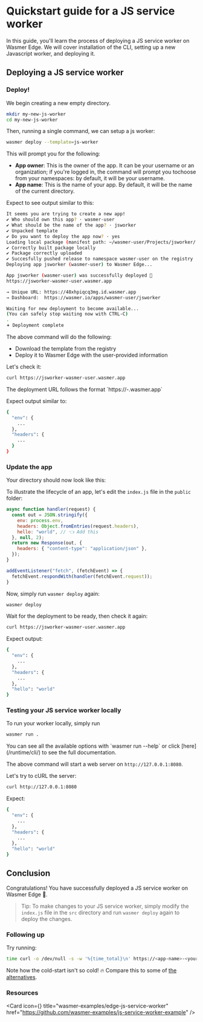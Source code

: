 
# Quickstart guide for a JS service worker

In this guide, you'll learn the process of deploying a JS service
worker on Wasmer Edge. We will cover installation of the CLI, setting up a new
Javascript worker, and deploying it.

## Deploying a JS service worker

<Steps>

<Install />

<Login />

<CliVersionCallout />

### Deploy!
We begin creating a new empty directory.
```bash copy
mkdir my-new-js-worker
cd my-new-js-worker
```

Then, running a single command, we can setup a js worker:

```bash copy
wasmer deploy --template=js-worker
```
This will prompt you for the following:

- **App owner**: This is the owner of the app.
It can be your username or an organization; if you're logged in, the command will prompt you tochoose from your namespaces: by default, it will be your username.
- **App name**: This is the name of your app. By default, it will be the name of the current directory. 

Expect to see output similar to this:
```bash
It seems you are trying to create a new app!
✔ Who should own this app? · wasmer-user
✔ What should be the name of the app? · jsworker
✔ Unpacked template
✔ Do you want to deploy the app now? · yes
Loading local package (manifest path: ~/wasmer-user/Projects/jsworker/.)
✔ Correctly built package locally
✔ Package correctly uploaded
✔ Succesfully pushed release to namespace wasmer-user on the registry
Deploying app jsworker (wasmer-user) to Wasmer Edge...

App jsworker (wasmer-user) was successfully deployed 🚀
https://jsworker-wasmer-user.wasmer.app

→ Unique URL: https://48xhpiqcq3mg.id.wasmer.app
→ Dashboard:  https://wasmer.io/apps/wasmer-user/jsworker

Waiting for new deployment to become available...
(You can safely stop waiting now with CTRL-C)
.
𖥔 Deployment complete
```

The above command will do the following:

- Download the template from the registry 
- Deploy it to Wasmer Edge with the user-provided information

Let's check it: 
```bash copy
curl https://jsworker-wasmer-user.wasmer.app
```

<Callout type="info" emoji="ℹ">
    The deployment URL follows the format `https://<app-name>-<app-owner>.wasmer.app`
</Callout>

Expect output similar to:
```bash
{
  "env": {
    ...
  },
  "headers": {
    ...
  }
}
```

### Update the app 
Your directory should now look like this:

<FileTree>
  <FileTree.Folder name="src" defaultOpen>
    <FileTree.File name="index.js" />
  </FileTree.Folder>
  <FileTree.File name="wasmer.toml" />
  <FileTree.File name="README.md" />
  <FileTree.File name="app.yaml" />
</FileTree>



To illustrate the lifecycle of an app, let's edit the `index.js` file 
in the `public` folder: 

```js copy filename="src/index.js"
async function handler(request) {
  const out = JSON.stringify({
    env: process.env,
    headers: Object.fromEntries(request.headers),
    hello: "world", // 👈 Add this
  }, null, 2);
  return new Response(out, {
    headers: { "content-type": "application/json" },
  });
}

addEventListener("fetch", (fetchEvent) => {
  fetchEvent.respondWith(handler(fetchEvent.request));
}
```

Now, simply run `wasmer deploy` again:
```bash copy
wasmer deploy
```

Wait for the deployment to be ready, then check it again:
```bash copy
curl https://jsworker-wasmer-user.wasmer.app
```

Expect output:
```bash
{
  "env": {
    ...
  },
  "headers": {
    ...
  },
  "hello": "world"
}
```

### Testing your JS service worker locally

To run your worker locally, simply run

```bash copy
wasmer run .
```

<Callout type="info" emoji="ℹ️">
  You can see all the available options with `wasmer run --help` or click [here](/runtime/cli/) to see the full documentation. 
</Callout>

The above command will start a web server on `http://127.0.0.1:8080`.

Let's try to cURL the server:

```bash copy
curl http://127.0.0.1:8080
```

Expect:
```bash
{
  "env": {
    ...
  },
  "headers": {
    ...
  },
  "hello": "world"
}
```

</Steps>

## Conclusion

Congratulations! You have successfully deployed a JS service worker on Wasmer Edge 🚀.

> Tip: To make changes to your JS service worker, simply modify the `index.js` file in the
> `src` directory and run `wasmer deploy` again to deploy the changes.

### Following up
Try running:
```bash copy
time curl -o /dev/null -s -w '%{time_total}\n' https://<app-name>-<your-user>.wasmer.app
```

Note how the cold-start isn't so cold! 🔥
Compare this to some of [the alternatives](/edge/vs/amazon-lambda).


### Resources

<Card
  icon={<GitHubLogo />}
  title="wasmer-examples/edge-js-service-worker"
  href="https://github.com/wasmer-examples/js-service-worker-example"
/>
